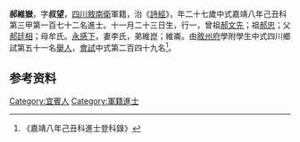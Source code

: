 {{明清人物信息框
| 姓名 = 郝維嶽
| 原名 =
| 圖片名稱= 
| 圖片大小 =
| 圖片說明 = 
| 最高職務 =
| 國家 = 大明 
| 爵位 =
| 籍貫 = [[四川|四川]][[敘南衛|敘南衛]]
| 族裔 = 
| 字號 = 
| 諡號 =
| 出生日期 = 十一月二十三日
| 出生地點 = 
| 逝世日期 = 卒年不詳 
| 逝世地點 =
| 墓葬 =
| 配偶 = 李氏
| 親屬 = 曾祖[[郝文先|郝文先]]，祖[[郝忠|郝忠]]，父[[郝廷相|郝廷相]]，母牟氏
| 出身 =
* 嘉靖八年己丑科同進士出身
| 經歷 =
| 著作 = 
}}
'''郝維嶽'''{{BD|1503年||？年||}}，字'''叔望'''，[[四川|四川]][[敘南衛|敘南衛]]軍籍，治《[[詩經|詩經]]》，年二十七歲中式嘉靖八年己丑科第三甲第一百七十二名進士。十一月二十三日生，行一，曾祖[[郝文先|郝文先]]；祖[[郝忠|郝忠]]；父[[郝廷相|郝廷相]]；母牟氏。[[永感下|永感下]]，妻李氏，弟維崑；維崙。由[[敘州府|敘州府]]學附學生中式四川鄉試第五十一名[[舉人|舉人]]，[[會試|會試]]中式第二百四十九名<ref>《嘉靖八年己丑科進士登科錄》</ref>。

== 参考资料 ==
{{reflist}}

{{嘉靖八年己丑科殿试金榜}}

{{Authority control}}

{{DEFAULTSORT:}}
[[Category:宜賓人|Category:宜賓人]]
[[Category:軍籍進士|Category:軍籍進士]]


{{明朝人物小作品}}